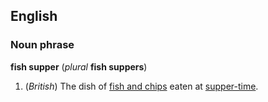 ==English==
===Noun phrase===
'''fish supper''' (''plural'' '''fish suppers''')

#(''British'') The dish of [[fish and chips]] eaten at [[supper-time]].